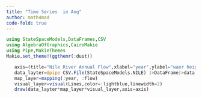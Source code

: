 ```yaml
---
title: "Time Series  in Aog"
author: math4mad
code-fold: true
---
```


```julia
using StateSpaceModels,DataFrames,CSV 
using AlgebraOfGraphics,CairoMakie
using Pipe,MakieThemes
Makie.set_theme!(ggthemr(:dust))
```

```julia
   axis=(title="Nile River Annual Flow",xlabel="year",ylabel="waer height",xticklabelrotation=pi/8)
   data_layter=@pipe CSV.File(StateSpaceModels.NILE) |>DataFrame|>data
   map_layer=mapping(:year, :flow)
   visual_layer=visual(Lines,color=:lightblue,linewidth=2)
   draw(data_layter*map_layer*visual_layer,axis=axis)

```